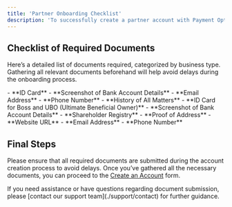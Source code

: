 ```yaml
---
title: 'Partner Onboarding Checklist'
description: 'To successfully create a partner account with Payment Options, you will need to provide certain documents based on your business type. Use the checklist below to ensure all necessary documents are prepared and submitted during the onboarding process.'
---
```


## **Checklist of Required Documents**

Here’s a detailed list of documents required, categorized by business type. Gathering all relevant documents beforehand will help avoid delays during the onboarding process.

<Accordion title="Partner (Single)">
- **ID Card**
- **Screenshot of Bank Account Details**
- **Email Address**
- **Phone Number**
</Accordion>

<Accordion title="Partner (Entity)">
- **History of All Matters**
- **ID Card for Boss and UBO (Ultimate Beneficial Owner)**
- **Screenshot of Bank Account Details**
- **Shareholder Registry**
- **Proof of Address**
- **Website URL**
- **Email Address**
- **Phone Number**
</Accordion>


## **Final Steps**

Please ensure that all required documents are submitted during the account creation process to avoid delays. Once you’ve gathered all the necessary documents, you can proceed to the [Create an Account](https://me.paymentoptions.com/onboarding/sign-up) form.


<Card title="Need Help?" icon="life-ring" href="/support/contact">
  If you need assistance or have questions regarding document submission, please [contact our support team](./support/contact) for further guidance.
</Card>
